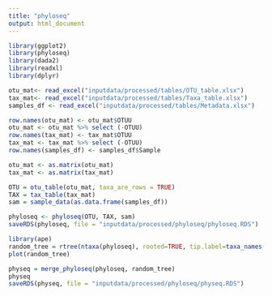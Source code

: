 ```yaml
---
title: "phyloseq"
output: html_document
---
```


```r
library(ggplot2)
library(phyloseq)
library(dada2)
library(readxl)
library(dplyr)

otu_mat<- read_excel("inputdata/processed/tables/OTU_table.xlsx")
tax_mat<- read_excel("inputdata/processed/tables/Taxa_table.xlsx")
samples_df <- read_excel("inputdata/processed/tables/Metadata.xlsx")

row.names(otu_mat) <- otu_mat$OTUU
otu_mat <- otu_mat %>% select (-OTUU)
row.names(tax_mat) <- tax_mat$OTUU
tax_mat <- tax_mat %>% select (-OTUU) 
row.names(samples_df) <- samples_df$Sample

otu_mat <- as.matrix(otu_mat)
tax_mat <- as.matrix(tax_mat)

OTU = otu_table(otu_mat, taxa_are_rows = TRUE)
TAX = tax_table(tax_mat)
sam = sample_data(as.data.frame(samples_df))

phyloseq <- phyloseq(OTU, TAX, sam)
saveRDS(phyloseq, file = "inputdata/processed/phyloseq/phyloseq.RDS")

library(ape)
random_tree = rtree(ntaxa(phyloseq), rooted=TRUE, tip.label=taxa_names(phyloseq))
plot(random_tree)

physeq = merge_phyloseq(phyloseq, random_tree)
physeq
saveRDS(physeq, file = "inputdata/processed/phyloseq/physeq.RDS")
```

